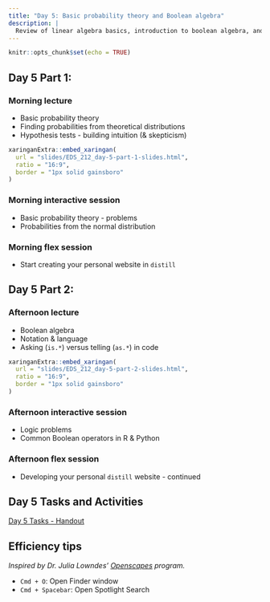 ```yaml
---
title: "Day 5: Basic probability theory and Boolean algebra"
description: |
  Review of linear algebra basics, introduction to boolean algebra, and thinking like a computer
---
```


```r
knitr::opts_chunk$set(echo = TRUE)
```

## Day 5 Part 1:

### Morning lecture

- Basic probability theory
- Finding probabilities from theoretical distributions
- Hypothesis tests - building intuition (& skepticism)


```r
xaringanExtra::embed_xaringan(
  url = "slides/EDS_212_day-5-part-1-slides.html",
  ratio = "16:9",
  border = "1px solid gainsboro"
)
```

### Morning interactive session

- Basic probability theory - problems 
- Probabilities from the normal distribution

### Morning flex session

- Start creating your personal website in `distill`

## Day 5 Part 2:

### Afternoon lecture

- Boolean algebra
- Notation & language
- Asking (`is.*`) versus telling (`as.*`) in code

```r
xaringanExtra::embed_xaringan(
  url = "slides/EDS_212_day-5-part-2-slides.html",
  ratio = "16:9",
  border = "1px solid gainsboro"
)
```

### Afternoon interactive session

- Logic problems
- Common Boolean operators in R & Python

### Afternoon flex session

- Developing your personal `distill` website - continued

## Day 5 Tasks and Activities

[Day 5 Tasks - Handout]()

## Efficiency tips

*Inspired by Dr. Julia Lowndes' [Openscapes](openscapes.org) program.*

- `Cmd + O`: Open Finder window
- `Cmd + Spacebar`: Open Spotlight Search

